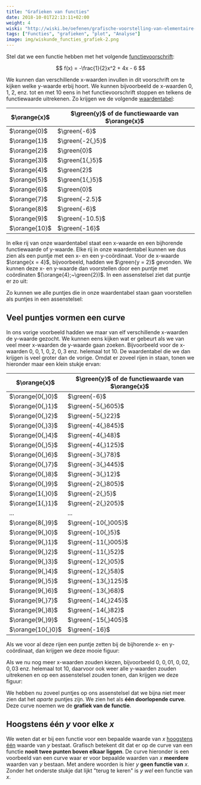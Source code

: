 ```yaml
---
title: "Grafieken van functies"
date: 2018-10-01T22:13:11+02:00
weight: 4
wiski: "http://wiski.be/oefenen/grafische-voorstelling-van-elementaire-functies/take"
tags: ["Functies", "grafieken", "plot", "Analyse"]
image: img/wiskunde_functies_grafiek-2.png
---
```



Stel dat we een functie hebben met het volgende [functievoorschrift](../voorschrift):

$$
f(x) = -\frac{1}{2}x^2 + 4x - 6
$$

We kunnen dan verschillende x-waarden invullen in dit voorschrift om te kijken welke y-waarde erbij hoort. We kunnen bijvoorbeeld de x-waarden $0$, $1$, $2$, enz. tot en met $10$ eens in het functievoorschrift stoppen en telkens de functiewaarde uitrekenen. Zo krijgen we de volgende
[waardentabel](../waardentabel):

| $\orange{x}$ | $\green{y}$ of de functiewaarde van $\orange{x}$ |
| ------------------- | ----------------------------------- |
| $\orange{0}$        | $\green{-6}$                        |
| $\orange{1}$        | $\green{-2{,}5}$                    |
| $\orange{2}$        | $\green{0}$                         |
| $\orange{3}$        | $\green{1{,}5}$                     |
| $\orange{4}$        | $\green{2}$                         |
| $\orange{5}$        | $\green{1{,}5}$                     |
| $\orange{6}$        | $\green{0}$                     |
| $\orange{7}$        | $\green{-2.5}$                     |
| $\orange{8}$        | $\green{-6}$                     |
| $\orange{9}$        | $\green{-10.5}$                     |
| $\orange{10}$       | $\green{-16}$                     |

In elke rij van onze waardentabel staat een x-waarde en een bijhorende functiewaarde of y-waarde. Elke rij in onze waardentabel kunnen we dus zien als een puntje met een x- en een y-coördinaat. Voor de x-waarde $\orange{x = 4}$, bijvoorbeeld, hadden we $\green{y = 2}$ gevonden. We kunnen deze x- en y-waarde dan voorstellen door een puntje met coördinaten
$(\orange{4};~\green{2})$. In een assenstelsel ziet dat puntje er zo uit:

<SinglePoint />


Zo kunnen we alle puntjes die in onze waardentabel staan gaan voorstellen als puntjes in een assenstelsel:

<MultiplePoints />

## Veel puntjes vormen een curve

In ons vorige voorbeeld hadden we maar van elf verschillende x-waarden de y-waarde gezocht. We kunnen eens kijken wat er gebeurt als we van veel meer x-waarden de y-waarde gaan zoeken. Bijvoorbeeld voor de x-waarden $0$, $0{,}1$, $0{,}2$, $0{,}3$ enz. helemaal tot $10$. De waardentabel die we dan krijgen is veel groter dan de vorige. Omdat er zoveel rijen in staan, tonen we hieronder maar een klein stukje ervan:


| $\orange{x}$ | $\green{y}$ of de functiewaarde van $\orange{x}$ |
| ------------------- | ----------------------------------- |
| $\orange{0{,}0}$        | $\green{-6}$         |
| $\orange{0{,}1}$        | $\green{-5{,}605}$   |
| $\orange{0{,}2}$        | $\green{-5{,}22}$    |
| $\orange{0{,}3}$        | $\green{-4{,}845}$   |
| $\orange{0{,}4}$        | $\green{-4{,}48}$    |
| $\orange{0{,}5}$        | $\green{-4{,}125}$   |
| $\orange{0{,}6}$        | $\green{-3{,}78}$    |
| $\orange{0{,}7}$        | $\green{-3{,}445}$   |
| $\orange{0{,}8}$        | $\green{-3{,}12}$    |
| $\orange{0{,}9}$        | $\green{-2{,}805}$   |
| $\orange{1{,}0}$       | $\green{-2{,}5}$      |
| $\orange{1{,}1}$       | $\green{-2{,}205}$    |
| ...                     | ...                  |
| $\orange{8{,}9}$        | $\green{-10{,}005}$  |
| $\orange{9{,}0}$        | $\green{-10{,}5}$    |
| $\orange{9{,}1}$        | $\green{-11{,}005}$  |
| $\orange{9{,}2}$        | $\green{-11{,}52}$   |
| $\orange{9{,}3}$        | $\green{-12{,}05}$   |
| $\orange{9{,}4}$        | $\green{-12{,}58}$   |
| $\orange{9{,}5}$        | $\green{-13{,}125}$  |
| $\orange{9{,}6}$        | $\green{-13{,}68}$   |
| $\orange{9{,}7}$        | $\green{-14{,}245}$  |
| $\orange{9{,}8}$        | $\green{-14{,}82}$   |
| $\orange{9{,}9}$        | $\green{-15{,}405}$  |
| $\orange{10{,}0}$       | $\green{-16}$        |


Als we voor al deze rijen een puntje zetten bij de bijhorende x- en y-coördinaat, dan krijgen we deze mooie figuur:

<ManyPoints />

Als we nu nog meer x-waarden zouden kiezen, bijvoorbeeld $0$, $0{,}01$, $0{,}02$, $0{,}03$ enz. helemaal tot $10$, daarvoor ook weer alle y-waarden zouden uitrekenen en op een assenstelsel zouden tonen, dan krijgen we deze figuur:

<ThousandPoints />

We hebben nu zoveel puntjes op ons assenstelsel dat we bijna niet meer zien
dat het _aparte_ puntjes zijn. We zien het als **één
doorlopende curve**.  Deze curve noemen we de **grafiek van de functie**.

## Hoogstens één $y$ voor elke $x$

We weten dat er bij een functie voor een bepaalde waarde van $x$ [hoogstens
één](../intro#samengevat) waarde van $y$ bestaat. Grafisch betekent dit dat er op
de curve van een functie **nooit twee punten boven elkaar liggen**. De curve
hieronder is een voorbeeld van een curve waar er voor bepaalde waarden van $x$
**meerdere** waarden van $y$ bestaan. Met andere woorden is hier $y$ **geen
functie van** $x$. Zonder het onderste stukje dat lijkt "terug te keren" is
$y$ _wel_ een functie van $x$.

<NoFunction />
